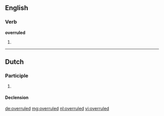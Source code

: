 ==English==

===Verb===
'''overruled'''

# {{en-past of|overrule}}

----

==Dutch==

===Participle===
{{nl-past-ptc}}

# {{nl-verb form of|t=past|m=ptc|overrulen}}

====Declension====
{{nl-decl-past-ptc}}

[[de:overruled]]
[[mg:overruled]]
[[nl:overruled]]
[[vi:overruled]]